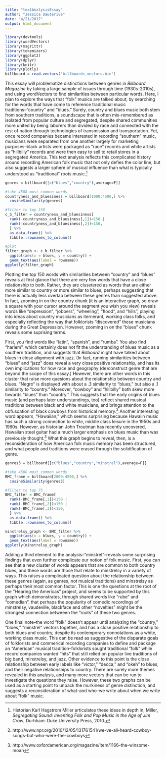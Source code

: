 ```yaml
---
title: "textAnalysisEssay"
author: "Jessica Dauterive"
date: "4/21/2017"
output: html_document
---
```

```r
library(devtools)
library(wordVectors)
library(magrittr)
library(tokenizers)
library(ggplot2)
library(dplyr)
library(knitr)
library(plotly)
billboard = read.vectors("billboards_vectors.bin")
```

This essay will problematize distinctions between genres in _Billboard Magazine_ by taking a large sample of issues through time (1930s-2010s), and using wordVectors to find similarities between particular words. Here, I plan to explore the ways that "folk" musics are talked about, by searching for the words that have come to reference traditional music traditions--"country" and "blues." Surely, country and blues music both stem from southern traditions, a soundscape that is often mis-remembered as isolated from popular culture and segregated, despite shared communities more united by being laborers than divided by race and connected with the rest of nation through technologies of transmission and transportation. Yet, once record companies became interested in recording "southern" music, musicians were separated from one another largely for marketing purposes--black artists were packaged as "race" records and white artists as "hillbilly" records and were then easy to sell to retail stores in a segregated America. This text analysis reflects this complicated history around recording American folk music that not only defies the color line, but also suggests a larger sphere of musical influence than what is typically understood as "traditional" roots music.[^1]

```r
genres = billboard[[c("blues","country"),average=F]]

#take 4500 most common words
countryness_and_bluesiness = billboard[1000:4500,] %>% 
  cosineSimilarity(genres)

#filter to top 150
c_b_filter = countryness_and_bluesiness[
  rank(-countryness_and_bluesiness[,1])<150 |
  rank(-countryness_and_bluesiness[,2])<150,
  ] %>% 
  as.data.frame() %>% 
  tibble::rownames_to_column()

#plot
filter_graph <- c_b_filter %>%
  ggplot(aes(x = blues, y = country)) +
  geom_text(aes(label = rowname)) 
ggplotly(filter_graph)
```

Plotting the top 150 words with similarities between "country" and "blues" reveals at first glance that there are very few words that have a close relationship to both. Rather, they are clusetered as words that are either more similar to country or more similar to blues, perhaps suggesting that there is actually less overlap between these genres than suggested above. In fact, zooming in on the country chunk (it is an interactive graph, so draw a square with your cursor around the segment you wish you view) reveals words like "depression", "jobbers", "wheeling", "flood", and "hills", playing into ideas about country musicians as iternerant, working class folks, and especially reflecting the way that folklorists "discovered" these musicians during the Great Depression. However, zooming in on the "blues" chunk reveals some suprising terms.

First, you find words like "latin", "spanish", and "rumba". You also find "harlem", which certainly does not fit the understanding of blues music as a southern tradition, and suggests that _Billboard_ might have talked about blues in close alignment with jazz. (In fact, running similarities between "blues" and "jazz" does reveal a very close positive relationship, and has its own implications for how race and geography (de)construct genre that are beyond the scope of this essay.) However, there are other words in this cluster that raise more quesions about the relationship between country and blues. "Negro" is displayed with about a .3 similarity to "blues," but also a .1 similarity to "country." Moreover, "cowboy" and "hillbilly" both skew more towards "blues" than "country." This suggests that the early origins of blues music (and perhaps later understandings, too) reflect shared musical traditions between black and white musicians, and brings attention to the obfuscation of black cowboys from historical memory.[^2] Another interesting word appears, "Hawaiian," which seems surprising because Hawaiin music has such a strong connection to white, middle class leisure in the 1950s and 1960s. However, as historian John Troutman has recently uncovered, Hawaiian steel guitar had a much larger emphasis on blues music than was previously thought.[^3] What this graph begins to reveal, then, is a reconsideration of how American folk music memory has been structured, and what people and traditions were erased through the solidification of genre.

```r
genres3 = billboard[[c("blues","country","minstrel"),average=F]]

#take 4500 most common words
BMC_frame = billboard[2000:4500,] %>% 
  cosineSimilarity(genres3)

#filter to top 75
BMC_filter = BMC_frame[
  rank(-BMC_frame[,1])<150 |
  rank(-BMC_frame[,2])<150 |
  rank(-BMC_frame[,3])<150,
  ] %>% 
  as.data.frame() %>% 
  tibble::rownames_to_column()

minstrelsy_graph <- BMC_filter %>% 
  ggplot(aes(x = blues, y = country)) +
  geom_text(aes(label = rowname)) 
ggplotly(minstrelsy_graph)
```

Adding a third element to the analysis--"minstrel"--reveals some surprising findings that even further complicate our notion of folk music. First, you can see that a new cluster of words appears that are common to both country blues, and these words are those that relate to minstrelsy in a variety of ways. This raises a complicated question about the relationship between these genres (again, as genres, not musical traditions) and minstrelsy as perhaps their most common factor. This is one the questions at the root of the "Hearing the Americas" project, and seems to be supported by this graph which demonstrates, through shared words like "rube" and "comedian", that perhaps the popularity of comedic recordings of minstrelsy, vaudeville, blackface and other "novelties" might be the strongest connection betweeen the "roots" of these two genres. 

One final note--the word "folk" doesn't appear until analyzing the "country," "blues," "minstrel" vectors together, and has a close positive relationship to both blues and country, despite its contemporary connotations as a white, working class music. This can be read as suggestive of the disparate goals of folklorists and commerical recording companies to define and package an "American" musical tradition--folklorists sought traditional "folk" while record companies wanted "hits" that still relied on popular live traditions of big band, minstrelsy, and jazz. Other evidence to this point is the close relationship between early labels like "victor," "decca," and "okeh" to blues, and their negative relationships to country. There are surely more themes revealed in this analysis, and many more vectors that can be run to investigate the questions they raise. However, these two graphs can be used as a starting point to unpack the murkiness of genre distinction, and suggests a reconsideration of what--and who--we write about when we write about "folk" music.

[^1]: Historian Karl Hagstrom Miller articulates these ideas in depth in, Miller, _Segregating Sound: Inventing Folk and Pop Music in the Age of Jim Crow_, Durhham: Duke University Press, 2010.
[^2]: http://www.npr.org/2010/12/05/131761541/we-ve-all-heard-cowboy-songs-but-who-were-the-cowboys
[^3]: http://www.oxfordamerican.org/magazine/item/1166-the-winsome-moan 
